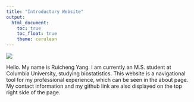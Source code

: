 ```yaml
---
title: "Introductory Website"
output: 
  html_document:
    toc: true
    toc_float: true
    theme: cerulean
---
```


![](https://media.giphy.com/media/drXGoW1iudhKw/giphy.gif)

Hello. My name is Ruicheng Yang. I am currently an M.S. student at Columbia University, studying biostatistics. This website is a navigational tool for my professional experience, which can be seen in the about page. My contact information and my github link are also displayed on the top right side of the page.